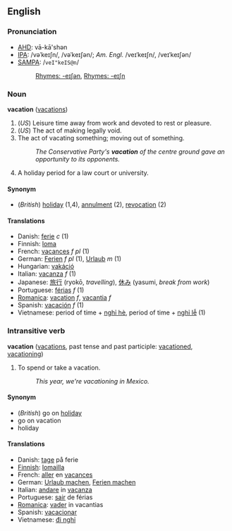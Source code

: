 ==English==

=== Pronunciation ===
*[[AHD]]: vā-kā'shən
*[[IPA]]: /vəˈkeɪʃn/, /vəˈkeɪʃən/; ''Am. Engl.'' /veɪˈkeɪʃn/, /veɪˈkeɪʃən/ 
*[[SAMPA]]: /<tt>veI"keIS@n</tt>/
*:[[Rhymes:English:-eɪʃən|Rhymes: -eɪʃən]], [[Rhymes:English:-eɪʃən|Rhymes: -eɪʃn]]

===Noun===
'''vacation''' ([[vacations]])

#(''US'') Leisure time away from work and devoted to rest or pleasure.
#(''US'') The act of making legally void. 
#The act of vacating something; moving out of something.
#: ''The Conservative Party's '''vacation''' of the centre ground gave an opportunity to its opponents.''
#A holiday period for a law court or university. 

<!--====Usage Note====
Definition 4 is found throughout the English-speaking world; definition 1 is restricted to the United States.-->
<!-- not true! vacation and holiday are virtually synonyms in at least Australia -->

====Synonym====
*(''British'') [[holiday]] (1,4), [[annulment]] (2), [[revocation]] (2)

====Translations====
*Danish: [[ferie]] ''c'' (1)
*Finnish: [[loma]]
*French: [[vacances]] ''f pl'' (1)
*German: [[Ferien]] ''f pl'' (1), [[Urlaub]] ''m'' (1)
*Hungarian: [[vakáció]]
*Italian: [[vacanza]] ''f'' (1)
*Japanese: [[旅行]] (ryok&#333;, ''travelling''), [[休み]] (yasumi, ''break from work'')
*Portuguese: [[férias]] ''f'' (1)
*[[Romanica]]: [[vacation]] ''f'', [[vacantia]] ''f''
*Spanish: [[vacación]] ''f'' (1)
*Vietnamese: period of time + [[nghỉ hè]], period of time + [[nghỉ lễ]] (1)

===Intransitive verb===
'''vacation''' ([[vacations]], past tense and past participle: [[vacationed]], [[vacationing]])

#To spend or take a vacation.
#:''This year, we're vacationing in Mexico.''

====Synonym====
*(''British'') go on [[holiday]]
*go on vacation
*holiday

====Translations====
*Danish: [[tage]] på ferie
*[[Finnish]]: [[lomailla]]
*French: [[aller]] en [[vacance]]s
*German: [[Urlaub machen]], [[Ferien machen]]
*Italian: [[andare]] in [[vacanza]]
*Portuguese: [[sair]] de férias
*[[Romanica]]: [[vader]] in vacantias
*Spanish: [[vacacionar]]
*Vietnamese: [[đi nghỉ]]